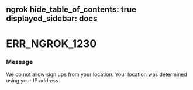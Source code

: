 ngrok
hide_table_of_contents: true
displayed_sidebar: docs
---


# ERR_NGROK_1230

### Message

We do not allow sign ups from your location. Your location was determined using your IP address.

<ErrorDetails error="err_ngrok_1230" />
